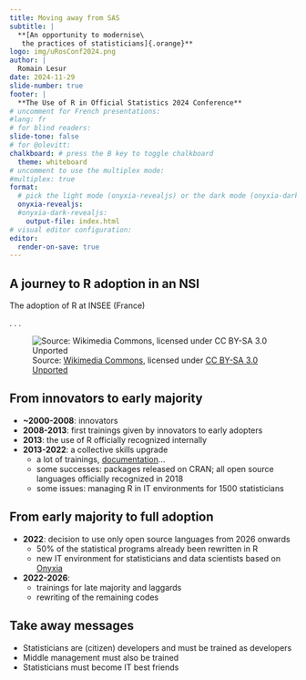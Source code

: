 ```yaml
---
title: Moving away from SAS
subtitle: |
  **[An opportunity to modernise\
   the practices of statisticians]{.orange}**
logo: img/uRosConf2024.png
author: |
  Romain Lesur
date: 2024-11-29
slide-number: true
footer: |
  **The Use of R in Official Statistics 2024 Conference**
# uncomment for French presentations:
#lang: fr
# for blind readers:
slide-tone: false
# for @olevitt:
chalkboard: # press the B key to toggle chalkboard
  theme: whiteboard
# uncomment to use the multiplex mode:
#multiplex: true
format:
  # pick the light mode (onyxia-revealjs) or the dark mode (onyxia-dark-revealjs)
  onyxia-revealjs:
  #onyxia-dark-revealjs:
    output-file: index.html
# visual editor configuration:
editor:
  render-on-save: true
---
```


## A journey to R adoption in an NSI

The adoption of R at INSEE (France)

. . .

![Source: [Wikimedia Commons](https://commons.wikimedia.org/wiki/File:DiffusionOfInnovation.png), licensed under [CC BY-SA 3.0 Unported](https://creativecommons.org/licenses/by-sa/3.0/deed.en)](img/DiffusionOfInnovation.png)

## From innovators to early majority

::: incremental

- **~2000-2008**: innovators
- **2008-2013**: first trainings given by innovators to early adopters
- **2013**: the use of R officially recognized internally
- **2013-2022**: a collective skills upgrade
  * a lot of trainings, [documentation](https://www.utilitr.org/)...
  * some successes: packages released on CRAN; all open source languages officially recognized in 2018
  * some issues: managing R in IT environments for 1500 statisticians

:::

## From early majority to full adoption

::: incremental

- **2022**: decision to use only open source languages from 2026 onwards
  * 50% of the statistical programs already been rewritten in R
  * new IT environment for statisticians and data scientists based on [Onyxia](https://onyxia.sh)
- **2022-2026**:
  * trainings for late majority and laggards
  * rewriting of the remaining codes

:::

## Take away messages

- Statisticians are (citizen) developers and must be trained as developers
- Middle management must also be trained
- Statisticians must become IT best friends
